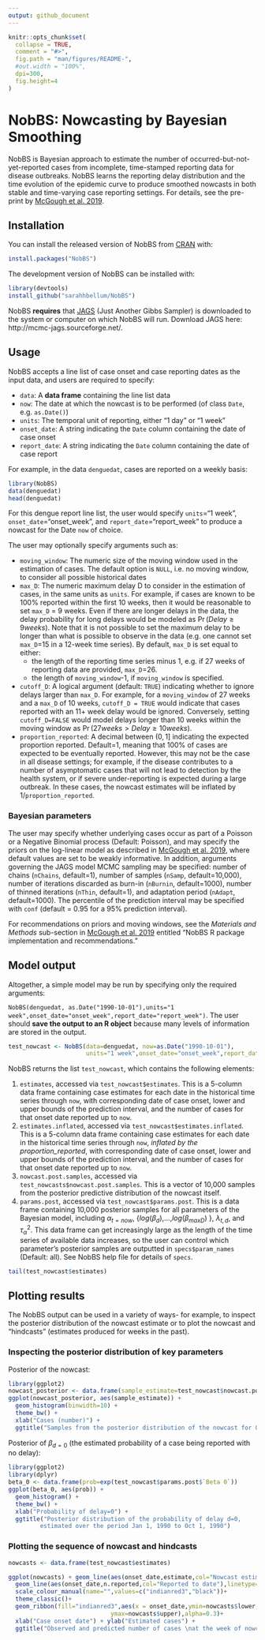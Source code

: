 ```yaml
---
output: github_document
---
```


<!-- README.md is generated from README.Rmd. Please edit that file -->

```r
knitr::opts_chunk$set(
  collapse = TRUE,
  comment = "#>",
  fig.path = "man/figures/README-",
  #out.width = "100%",
  dpi=300,
  fig.height=4
)
```
# NobBS: Nowcasting by Bayesian Smoothing

<!-- badges: start -->
<!-- badges: end -->

NobBS is Bayesian approach to estimate the number of occurred-but-not-yet-reported cases from incomplete, time-stamped reporting data for disease outbreaks. NobBS learns the reporting delay distribution and the time evolution of the epidemic curve to produce smoothed nowcasts in both stable and time-varying case reporting settings. For details, see the pre-print by [McGough et al. 2019](https://www.biorxiv.org/content/10.1101/663823v1.full).

## Installation

You can install the released version of NobBS from [CRAN](https://CRAN.R-project.org) with:

``` r
install.packages("NobBS")
```

The development version of NobBS can be installed with:

``` r
library(devtools) 
install_github("sarahhbellum/NobBS") 
```

NobBS **requires** that [JAGS](http://mcmc-jags.sourceforge.net/) (Just Another Gibbs Sampler) is downloaded to the system or computer on which NobBS will run. Download JAGS here: http://mcmc-jags.sourceforge.net/. 

## Usage

NobBS accepts a line list of case onset and case reporting dates as the input data, and users are required to specify:

* `data`: A **data frame** containing the line list data
* `now`: The date at which the nowcast is to be performed (of class `Date`, e.g. `as.Date()`)
* `units`: The temporal unit of reporting, either "1 day" or "1 week"
* `onset_date`: A string indicating the `Date` column containing the date of case onset
* `report_date`: A string indicating the `Date` column containing the date of case report

For example, in the data `denguedat`, cases are reported on a weekly basis:

```r
library(NobBS)
data(denguedat)
head(denguedat)
```

For this dengue report line list, the user would specify `units`="1 week", `onset_date`="onset_week", and `report_date`="report_week" to produce a nowcast for the Date `now` of choice.

The user may optionally specify arguments such as:

* `moving_window`: The numeric size of the moving window used in the estimation of cases. The default option is `NULL`, i.e. no moving window, to consider all possible historical dates 
* `max_D`: The numeric maximum delay D to consider in the estimation of cases, in the same units as `units`. For example, if cases are known to be 100% reported within the first 10 weeks, then it would be reasonable to set `max_D` = 9 weeks. Even if there are longer delays in the data, the delay probability for long delays would be modeled as $\Pr(Delay \geq 9 weeks)$. Note that it is not possible to set the maximum delay to be longer than what is possible to observe in the data (e.g. one cannot set `max_D`=15 in a 12-week time series). By default, `max_D` is set equal to either:
    + the length of the reporting time series minus 1, e.g. if 27 weeks of reporting data are provided, `max_D`=26. 
    + the length of `moving_window`-1, if `moving_window` is specified.
* `cutoff_D`: A logical argument (default: `TRUE`) indicating whether to ignore delays larger than `max_D`. For example, for a `moving_window` of 27 weeks and a `max_D` of 10 weeks, `cutoff_D = TRUE` would indicate that cases reported with an 11+ week delay would be ignored. Conversely, setting `cutoff_D=FALSE` would model delays longer than 10 weeks within the moving window as $\Pr(27 weeks > Delay \geq 10 weeks)$.
* `proportion_reported`: A decimal between $(0,1]$ indicating the expected proportion reported. Default=1, meaning that 100% of cases are expected to be eventually reported. However, this may not be the case in all disease settings; for example, if the disease contributes to a number of asymptomatic cases that will not lead to detection by the health system, or if severe under-reporting is expected during a large outbreak. In these cases, the nowcast estimates will be inflated by 1/`proportion_reported`.

### Bayesian parameters

The user may specify whether underlying cases occur as part of a Poisson or a Negative Binomial process (Default: Poisson), and may specify the priors on the log-linear model as described in [McGough et al. 2019](https://www.biorxiv.org/content/10.1101/663823v1.full), where default values are set to be weakly informative. In addition, arguments governing the JAGS model MCMC sampling may be specified: number of chains (`nChains`, default=1), number of samples (`nSamp`, default=10,000), number of iterations discarded as burn-in (`nBurnin`, default=1000), number of thinned iterations (`nThin`, default=1), and adaptation period (`nAdapt`, default=1000). The percentile of the prediction interval may be specified with `conf` (default = 0.95 for a 95% prediction interval).

For recommendations on priors and moving windows, see the *Materials and Methods* sub-section in [McGough et al. 2019](https://www.biorxiv.org/content/10.1101/663823v1.full) entitled "NobBS R package implementation and recommendations."

## Model output
Altogether, a simple model may be run by specifying only the required arguments: 

`NobBS(denguedat, as.Date("1990-10-01"),units="1 week",onset_date="onset_week",report_date="report_week")`. The user should **save the output to an R object** because many levels of information are stored in the output.

```r
test_nowcast <- NobBS(data=denguedat, now=as.Date("1990-10-01"),
                      units="1 week",onset_date="onset_week",report_date="report_week")
```

NobBS returns the list `test_nowcast`, which contains the following elements:

1. `estimates`, accessed via `test_nowcast$estimates`. This is a 5-column data frame containing case estimates for each date in the historical time series through `now`, with corresponding date of case onset, lower and upper bounds of the prediction interval, and the number of cases for that onset date reported up to `now`.
2. `estimates.inflated`, accessed via `test_nowcast$estimates.inflated`. This is a 5-column data frame containing case estimates for each date in the historical time series through `now`, *inflated by the proportion_reported*, with corresponding date of case onset, lower and upper bounds of the prediction interval, and the number of cases for that onset date reported up to `now`.
3. `nowcast.post.samples`, accessed via `test_nowcasts$nowcast.post.samples`. This is a vector of 10,000 samples from the posterior predictive distribution of the nowcast itself.
4. `params.post`, accessed via `test_nowcast$params.post`. This is a data frame containing 10,000 posterior samples for all parameters of the Bayesian model, including $\alpha_{t=now}$, {$log(\beta_d)$,...,$log(\beta_{max D})$ }, $\lambda_{t,d}$, and $\tau^2_\alpha$. This data frame can get increasingly large as the length of the time series of available data increases, so the user can control which parameter's posterior samples are outputted in `specs$param_names` (Default: all). See NobBS help file for details of `specs`.

```r
tail(test_nowcast$estimates)
```

## Plotting results

The NobBS output can be used in a variety of ways- for example, to inspect the posterior distribution of the nowcast estimate or to plot the nowcast and "hindcasts" (estimates produced for weeks in the past).

### Inspecting the posterior distribution of key parameters

Posterior of the nowcast:
```r
library(ggplot2)
nowcast_posterior <- data.frame(sample_estimate=test_nowcast$nowcast.post.samps)
ggplot(nowcast_posterior, aes(sample_estimate)) + 
  geom_histogram(binwidth=10) + 
  theme_bw() + 
  xlab("Cases (number)") +
  ggtitle("Samples from the posterior distribution of the nowcast for Oct 1, 1990")
```

Posterior of $\beta_{d=0}$ (the estimated probability of a case being reported with no delay):
```r
library(ggplot2)
library(dplyr)
beta_0 <- data.frame(prob=exp(test_nowcast$params.post$`Beta 0`))
ggplot(beta_0, aes(prob)) + 
  geom_histogram() + 
  theme_bw() + 
  xlab("Probability of delay=0") +
  ggtitle("Posterior distribution of the probability of delay d=0,
         estimated over the period Jan 1, 1990 to Oct 1, 1990")
```

### Plotting the sequence of nowcast and hindcasts

```r
nowcasts <- data.frame(test_nowcast$estimates)

ggplot(nowcasts) + geom_line(aes(onset_date,estimate,col="Nowcast estimate"),linetype="longdash") +
  geom_line(aes(onset_date,n.reported,col="Reported to date"),linetype="solid") +
  scale_colour_manual(name="",values=c("indianred3","black"))+
  theme_classic()+
  geom_ribbon(fill="indianred3",aes(x = onset_date,ymin=nowcasts$lower, 
                             ymax=nowcasts$upper),alpha=0.3)+
  xlab("Case onset date") + ylab("Estimated cases") +
  ggtitle("Observed and predicted number of cases \nat the week of nowcast (Oct 1990) and weeks prior")
```

